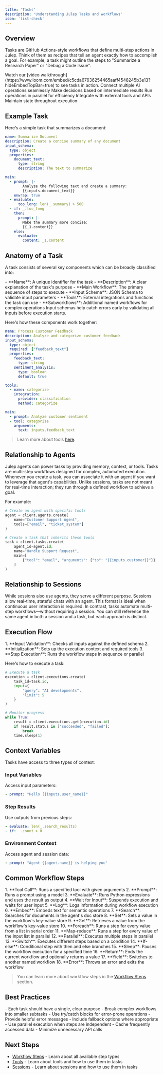 ```yaml
---
title: 'Tasks'
description: 'Understanding Julep Tasks and workflows'
icon: 'list-check'
---
```


## Overview

Tasks are GitHub Actions-style workflows that define multi-step actions in Julep. Think of them as recipes that tell an agent exactly how to accomplish a goal. For example, a task might outline the steps to "Summarize a Research Paper" or "Debug a Code Issue".

<Note>
  Watch our [video walkthrough](https://www.loom.com/embed/c5cda67936254465aaff4548245b3e13?hideEmbedTopBar=true) to see tasks in action.
</Note>

<CardGroup cols={2}>
  <Card title="Chain Multiple AI Interactions" icon="link">
    Connect multiple AI operations seamlessly
  </Card>
  <Card title="Decision Making" icon="code-branch">
    Make decisions based on intermediate results
  </Card>
  <Card title="Parallel Operations" icon="arrows-split-up-and-left">
    Run operations in parallel for efficiency
  </Card>
  <Card title="External Integration" icon="plug">
    Integrate with external tools and APIs
  </Card>
  <Card title="State Management" icon="database">
    Maintain state throughout execution
  </Card>
</CardGroup>

## Example Task

Here's a simple task that summarizes a document:

```yaml
name: Summarize Document
description: Create a concise summary of any document
input_schema:
  type: object
  properties:
    document_text:
      type: string
      description: The text to summarize

main:
  - prompt: |-
        Analyze the following text and create a summary:
        {{inputs.document_text}}
    unwrap: true
  - evaluate:
      too_long: len(_.summary) > 500
  - if: _.too_long
    then:
      prompt: |-
        Make the summary more concise:
        {{_1.content}}
    else: 
      evaluate:
        content: _1.content
```

## Anatomy of a Task

A task consists of several key components which can be broadly classified into:

<AccordionGroup>
  <Accordion title="Required Components" icon="check-double">
    - **Name**: A unique identifier for the task
    - **Description**: A clear explanation of the task's purpose
    - **Main Workflow**: The primary sequence of steps to execute
  </Accordion>

<Accordion title="Optional Components" icon="plus">
  - **Input Schema**: JSON Schema to validate input parameters
  - **Tools**: External integrations and functions the task can use
    - **Subworkflows**: Additional named workflows for complex operations
  </Accordion>
</AccordionGroup>

<Info>
  Input schemas help catch errors early by validating all inputs before execution starts.
</Info>

Here's how these components work together:

```yaml
name: Process Customer Feedback
description: Analyze and categorize customer feedback
input_schema:
  type: object
  required: ["feedback_text"]
  properties:
    feedback_text:
      type: string
    sentiment_analysis:
      type: boolean
      default: true

tools:
  - name: categorize
    integration:
      provider: classification
      method: categorize

main:
  - prompt: Analyze customer sentiment
  - tool: categorize
    arguments:
      text: inputs.feedback_text
```

> Learn more about tools [here](/docs/concepts/tools).

## Relationship to Agents

Julep agents can power tasks by providing memory, context, or tools. Tasks are multi-step workflows designed for complex, automated execution. Whenever you create a task, you can associate it with an agent if you want to leverage that agent's capabilities. Unlike sessions, tasks are not meant for real-time interaction; they run through a defined workflow to achieve a goal.

For example:

```python
# Create an agent with specific tools
agent = client.agents.create(
    name="Customer Support Agent",
    tools=["email", "ticket_system"]
)

# Create a task that inherits these tools
task = client.tasks.create(
    agent_id=agent.id,
    name="Handle Support Request",
    main=[
        {"tool": "email", "arguments": {"to": "{{inputs.customer}}"}}
    ]
)
```

## Relationship to Sessions

While sessions also use agents, they serve a different purpose. Sessions allow real-time, stateful chats with an agent. This format is ideal when continuous user interaction is required. In contrast, tasks automate multi-step workflows—without requiring a session. You can still reference the same agent in both a session and a task, but each approach is distinct.

## Execution Flow

<Steps>
  1. **Input Validation**: Checks all inputs against the defined schema
  2. **Initialization**: Sets up the execution context and required tools
  3. **Step Execution**: Runs the workflow steps in sequence or parallel
</Steps>

Here's how to execute a task:

```python
# Execute a task
execution = client.executions.create(
    task_id=task.id,
    input={
        "query": "AI developments",
        "limit": 5
    }
)

# Monitor progress
while True:
    result = client.executions.get(execution.id)
    if result.status in ["succeeded", "failed"]:
        break
    time.sleep(1)
```

## Context Variables

Tasks have access to three types of context:

### Input Variables
Access input parameters:
```yaml
- prompt: "Hello {{inputs.user_name}}"
```

### Step Results
Use outputs from previous steps:
```yaml
- evaluate: len(_.search_results)
- if: _.count > 0
```

### Environment Context
Access agent and session data:
```yaml
- prompt: "Agent {{agent.name}} is helping you"
```

## Common Workflow Steps

<AccordionGroup>
  <Accordion title="Basic Steps" icon="circle-1">
    1. **Tool Call**: Runs a specified tool with given arguments
    2. **Prompt**: Runs a prompt using a model
    3. **Evaluate**: Runs Python expressions and uses the result as output
    4. **Wait for Input**: Suspends execution and waits for user input
    5. **Log**: Logs information during workflow execution
  </Accordion>

  <Accordion title="Data Operations" icon="circle-2">
    6. **Embed**: Embeds text for semantic operations
    7. **Search**: Searches for documents in the agent's doc store
    8. **Set**: Sets a value in the workflow's key-value store
    9. **Get**: Retrieves a value from the workflow's key-value store
  </Accordion>

  <Accordion title="Control Flow" icon="circle-3">
    10. **Foreach**: Runs a step for every value from a list in serial order
    11. **Map-reduce**: Runs a step for every value of the input list in parallel
    12. **Parallel**: Executes multiple steps in parallel
    13. **Switch**: Executes different steps based on a condition
    14. **If-else**: Conditional step with then and else branches
    15. **Sleep**: Pauses the workflow execution for a specified time
    16. **Return**: Ends the current workflow and optionally returns a value
    17. **Yield**: Switches to another named workflow
    18. **Error**: Throws an error and exits the workflow
  </Accordion>
</AccordionGroup>

> You can learn more about workflow steps in the [Workflow Steps](/docs/advanced/types-of-task-steps) section.

## Best Practices

<CardGroup cols={3}>
  <Card title="Keep Tasks Focused" icon="bullseye">
    - Each task should have a single, clear purpose
    - Break complex workflows into smaller subtasks
  </Card>

  <Card title="Handle Errors Gracefully" icon="shield-check">
    - Use try/catch blocks for error-prone operations
    - Provide helpful error messages
    - Include fallback options where appropriate
  </Card>

  <Card title="Optimize Performance" icon="gauge">
    - Use parallel execution when steps are independent
    - Cache frequently accessed data
    - Minimize unnecessary API calls
  </Card>
</CardGroup>

## Next Steps

- [Workflow Steps](/docs/advanced/types-of-task-steps) - Learn about all available step types
- [Tools](/docs/concepts/tools) - Learn about tools and how to use them in tasks
- [Sessions](/docs/concepts/sessions) - Learn about sessions and how to use them in tasks